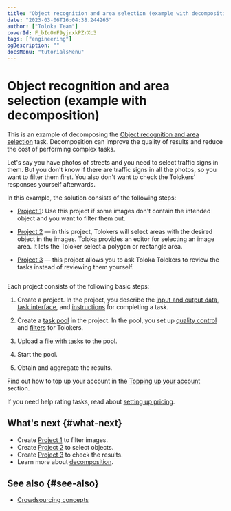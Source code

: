 ```yaml
---
title: "Object recognition and area selection (example with decomposition) — Tutorials | Toloka documentation"
date: "2023-03-06T16:04:38.244265"
author: ["Toloka Team"]
coverId: F_bIcOYF9yjrxkPZrXc3
tags: ["engineering"]
ogDescription: ""
docsMenu: "tutorialsMenu"
---
```



# Object recognition and area selection (example with decomposition)

This is an example of decomposing the [Object recognition and area selection](/docs/tutorials/selection) task. Decomposition can improve the quality of results and reduce the cost of performing complex tasks.

Let's say you have photos of streets and you need to select traffic signs in them. But you don't know if there are traffic signs in all the photos, so you want to filter them first. You also don't want to check the Tolokers' responses yourself afterwards.

In this example, the solution consists of the following steps:

- [Project 1](/docs/tutorials/image-segmentation-project1): Use this project if some images don't contain the intended object and you want to filter them out.

- [Project 2](/docs/tutorials/image-segmentation-project2) — in this project, Tolokers will select areas with the desired object in the images. Toloka provides an editor for selecting an image area. It lets the Toloker select a polygon or rectangle area.

- [Project 3](/docs/tutorials/image-segmentation-project3) — this project allows you to ask Toloka Tolokers to review the tasks instead of reviewing them yourself.

<img style="max-width:100%" src="https://tlk-infra-front.azureedge.net/portal-static/uploaded/images/1675425174732/1675425174732_original_svg.svg" alt="" />

Each project consists of the following basic steps:

1. Create a project. In the project, you describe the [input and output data](/docs/glossary#input-output-data), [task interface](/docs/glossary#task-interface), and [instructions](/docs/glossary#instructions) for completing a task.

1. Create a [task pool](/docs/glossary#pool) in the project. In the pool, you set up [quality control](/docs/glossary#quality-control) and [filters](/docs/glossary#filters) for Tolokers.

1. Upload a [file with tasks](https://tlk.s3.yandex.net/wsdm2020/dataset_1.tsv) to the pool.

1. Start the pool.

1. Obtain and aggregate the results.

Find out how to top up your account in the [Topping up your account](/docs/guide/refill) section.

If you need help rating tasks, read about [setting up pricing](/docs/guide/dynamic-pricing#section_wb1_lhl_vlb).

## What's next {#what-next}

- Create [Project 1](/docs/tutorials/image-segmentation-project1) to filter images.
- Create [Project 2](/docs/tutorials/image-segmentation-project2) to select objects.
- Create [Project 3](/docs/tutorials/image-segmentation-project3) to check the results.
- Learn more about [decomposition](/docs/guide/solution-architecture).

## See also {#see-also}

- [Crowdsourcing concepts](https://toloka.ai/knowledgebase/crowdsourcing-concepts/)

<ContactGuideSupport/>

